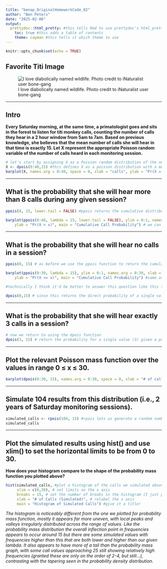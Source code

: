 ```yaml
---
title: "benap_OriginalHomeworkCode_02"
author: "Ben Peters"
date: "2025-02-06"
output: 
  prettydoc::html_pretty: #this tells Rmd to use prettydoc's html_pretty output instead of just straight html
    toc: true #this adds a table of contents
    theme: cayman #this tells it which theme to use
---
```


```r
knitr::opts_chunk$set(echo = TRUE)
```

## Favorite Titi Image

![I love diabolically named wildlife. Photo credit to iNaturalist user bone-gang](lucifer_titi.png)

***

## Intro

**Every Saturday morning, at the same time, a primatologist goes and sits in the forest to listen for titi monkey calls, counting the number of calls they hear in a 2 hour window from 5am to 7am. Based on previous knowledge, she believes that the mean number of calls she will hear in that time is exactly 15. Let X represent the appropriate Poisson random variable of the number of calls heard in each monitoring session.**

```r
# let's start by assigning X as a Poisson random distribution of the number of calls heard in a 2 hour monitoring session
X <- dpois(0:40,15) #this defines X as a poisson distribution with a mean of 15 over the interval of 0-40 (I just chose the max more or less at random to just try and get a full spread of the distribution)
barplot(X, names.arg = 0:40, space = 0, xlab = "calls", ylab = "Pr(X = x)", main = "Call # Probability Mass Function") #this plots the above generated distribution just to check that it looks right
```

***

## What is the probability that she will hear more than 8 calls during any given session?

```r
ppois(8, 15, lower.tail = FALSE) #ppois returns the cumulative distribution function for a given lambda (in our case 15) and value within the distribution (in our case 8 for the number of calls we're trying to determine the probability for), we specify lower.tail = FALSE to ensure we're finding the probability of the upper tail (i.e. greater than our given value of 8)
```
```r
barplot(ppois(8:40, lambda = 15, lower.tail = FALSE), ylim = 0:1, names.arg = 8:40, xlab = "x",
    ylab = "Pr(X > x)", main = "Cumulative Call Probability") # we can visualize the cumulative probability distribution by plotting ppois between our lower value (8) and an undetermined max (I use 40 here, it can theoretically go to infinity but our probability is already essentially at 0 well before we hit 30)
```

***

## What is the probability that she will hear no calls in a session?

```r
ppois(0, 15) # as before we use the ppois function to return the cumulative distribution, though this time we leave lower.tail = TRUE to find the probability X <= x (inclusive). Since we're essentially finding the probability in a range from 0 to 0 it's astronomically low,
```
```r
barplot(ppois(0:30, lambda = 15), ylim = 0:1, names.arg = 0:30, xlab = "x",
    ylab = "Pr(X <= x)", main = "Cumulative Call Probability") #same as before we're plotting the probability distribution, though since lower.tail = TRUE this time note that the distribution appears inverted to the previous plot. We're finding the probability X <= x, instead of X > x
```
```r
#technically I think it'd be better to answer this question like this though:

dpois(0,15) # since this returns the direct probability of a single value rather than a spread, though note that both answers are the same: 3.059023e-07
```

***

## What is the probability that she will hear exactly 3 calls in a session?

```r
# now we return to using the dpois function
dpois(3, 15) # return the probability for a single value (3) given a poisson distribution with a mean of 15
```

***

## Plot the relevant Poisson mass function over the values in range 0 ≤ x ≤ 30.

```r
barplot(dpois(0:30, 15), names.arg = 0:30, space = 0, xlab = "# of calls", ylab = "Pr(X = x)", main = "Call # Probability Mass Function") # see above for a discussion of dpois, the plot here is the same, just over the range 0:30
```

***

## Simulate 104 results from this distribution (i.e., 2 years of Saturday monitoring sessions).

```r
simulated_calls <- rpois(104, 15) #rpois lets us generate a random number based on a poisson distribution, the arguments are n (104), the sample size, and lambda (15), the mean - same as above
simulated_calls
```

***

## Plot the simulated results using hist() and use xlim() to set the horizontal limits to be from 0 to 30. 

**How does your histogram compare to the shape of the probability mass function you plotted above?**

```r
hist(simulated_calls, #plot a histogram of the calls we simulated above
     xlim = c(0,30), # set limits on the x axis
     breaks = 15, # set the number of breaks in the histogram (I just played around with the number 'til I thought it looked good)
     xlab = "# of Calls (Simulated)", # relabel the x axis
     main = "Histogram of Simulated Calls") #give it a title!
```

*The histogram is noticeably different from the one we plotted for probability mass function, mostly it appears far more uneven, with local peaks and valleys irregularly distributed across the range of values. Like the probability mass distribution the overall inflection point in frequencies appears to occur around 15 but there are some simulated values with frequencies higher than this that are both lower and higher than our given lambda. It also appears to have more of a tail than the probability mass graph, with some call values approaching 25 still showing relatively high frequencies (granted these are only on the order of 2-4, but still...), contrasting with the tapering seen in the probability density distribution.*












